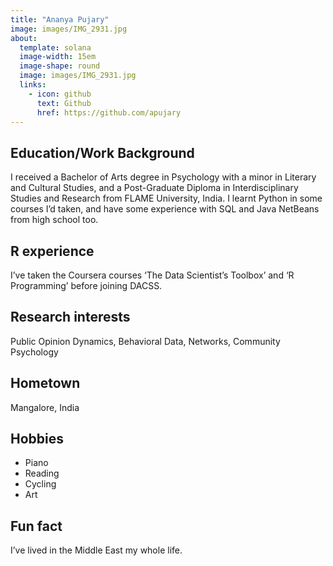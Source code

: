 ```yaml
---
title: "Ananya Pujary"
image: images/IMG_2931.jpg
about:
  template: solana
  image-width: 15em
  image-shape: round
  image: images/IMG_2931.jpg
  links:
    - icon: github
      text: Github
      href: https://github.com/apujary 
---
```


## Education/Work Background
  

I received a Bachelor of Arts degree in Psychology with a minor in Literary and Cultural Studies, and a Post-Graduate Diploma in Interdisciplinary Studies and Research from FLAME University, India. I learnt Python in some courses I'd taken, and have some experience with SQL and Java NetBeans from high school too. 

## R experience

I've taken the Coursera courses 'The Data Scientist's Toolbox' and 'R Programming' before joining DACSS.

## Research interests

Public Opinion Dynamics, Behavioral Data, Networks, Community Psychology

## Hometown

Mangalore, India

## Hobbies

-   Piano
-   Reading
-   Cycling
-   Art

## Fun fact

I've lived in the Middle East my whole life.
